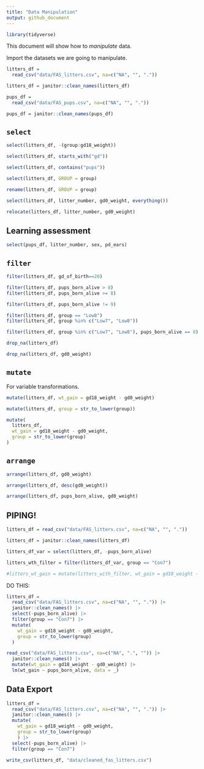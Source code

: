 ```yaml
---
title: "Data Manipulation"
output: github_document
---
```


``` r
library(tidyverse)
```

This document will show how to *manipulate* data.

Import the datasets we are going to manipulate.

``` r
litters_df = 
  read_csv("data/FAS_litters.csv", na=c("NA", "", "."))

litters_df = janitor::clean_names(litters_df)

pups_df = 
  read_csv("data/FAS_pups.csv", na=c("NA", "", "."))

pups_df = janitor::clean_names(pups_df)
```

## `select`

``` r
select(litters_df, -(group:gd18_weight))
```

``` r
select(litters_df, starts_with("gd"))

select(litters_df, contains("pups"))
```

``` r
select(litters_df, GROUP = group)

rename(litters_df, GROUP = group)

select(litters_df, litter_number, gd0_weight, everything())

relocate(litters_df, litter_number, gd0_weight)
```

## Learning assessment
``` r
select(pups_df, litter_number, sex, pd_ears)
```


## `filter`

```r
filter(litters_df, gd_of_birth==20)
```

``` r
filter(litters_df, pups_born_alive > 8)
filter(litters_df, pups_born_alive >= 8)
```

```r
filter(litters_df, pups_born_alive != 9)
```

``` r
filter(litters_df, group == "Low8")
filter(litters_df, group %in% c("Low7", "Low8"))
```

``` r
filter(litters_df, group %in% c("Low7", "Low8"), pups_born_alive == 8)
```

``` r
drop_na(litters_df)

drop_na(litters_df, gd0_weight)
```


## `mutate`

For variable transformations.

``` r
mutate(litters_df, wt_gain = gd18_weight - gd0_weight)

mutate(litters_df, group = str_to_lower(group))

mutate(
  litters_df,
  wt_gain = gd18_weight - gd0_weight,
  group = str_to_lower(group)
)
```

## `arrange`

``` r
arrange(litters_df, gd0_weight)

arrange(litters_df, desc(gd0_weight))

arrange(litters_df, pups_born_alive, gd0_weight)
```


## PIPING!

``` r
litters_df = read_csv("data/FAS_litters.csv", na=c("NA", "", "."))

litters_df = janitor::clean_names(litters_df)

litters_df_var = select(litters_df, -pups_born_alive)

litters_wth_filter = filter(litters_df_var, group == "Con7")

#litters_wt_gain = mutate(litters_with_filter, wt_gain = gd18_weight - gd0_weight)
```

DO THIS:

``` r
litters_df = 
  read_csv("data/FAS_litters.csv", na=c("NA", "", ".")) |>
  janitor::clean_names() |>
  select(-pups_born_alive) |> 
  filter(group == "Con7") |> 
  mutate(
    wt_gain = gd18_weight - gd0_weight,
    group = str_to_lower(group)
  )
```

```r
read_csv("data/FAS_litters.csv", na=c("NA", ".", "")) |> 
  janitor::clean_names() |> 
  mutate(wt_gain = gd18_weight - gd0_weight) |> 
  lm(wt_gain ~ pups_born_alive, data = _)
```

## Data Export

``` r
litters_df = 
  read_csv("data/FAS_litters.csv", na=c("NA", "", ".")) |>
  janitor::clean_names() |>
  mutate(
    wt_gain = gd18_weight - gd0_weight,
    group = str_to_lower(group)
    ) |> 
  select(-pups_born_alive) |> 
  filter(group == "Con7")

write_csv(litters_df, "data/cleaned_fas_litters.csv")
```